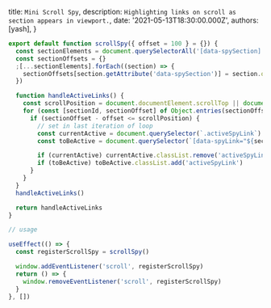   title: `Mini Scroll Spy`,
  description: `Highlighting links on scroll as section appears in viewport.`,
  date: '2021-05-13T18:30:00.000Z',
  authors: [yash],
}

```js
export default function scrollSpy({ offset = 100 } = {}) {
  const sectionElements = document.querySelectorAll('[data-spySection]')
  const sectionOffsets = {}
  ;[...sectionElements].forEach((section) => {
    sectionOffsets[section.getAttribute('data-spySection')] = section.offsetTop
  })

  function handleActiveLinks() {
    const scrollPosition = document.documentElement.scrollTop || document.body.scrollTop
    for (const [sectionId, sectionOffset] of Object.entries(sectionOffsets)) {
      if (sectionOffset - offset <= scrollPosition) {
        // set in last iteration of loop
        const currentActive = document.querySelector(`.activeSpyLink`)
        const toBeActive = document.querySelector(`[data-spyLink="${sectionId}"]`)

        if (currentActive) currentActive.classList.remove('activeSpyLink')
        if (toBeActive) toBeActive.classList.add('activeSpyLink')
      }
    }
  }
  handleActiveLinks()

  return handleActiveLinks
}

// usage

useEffect(() => {
  const registerScrollSpy = scrollSpy()

  window.addEventListener('scroll', registerScrollSpy)
  return () => {
    window.removeEventListener('scroll', registerScrollSpy)
  }
}, [])
```
